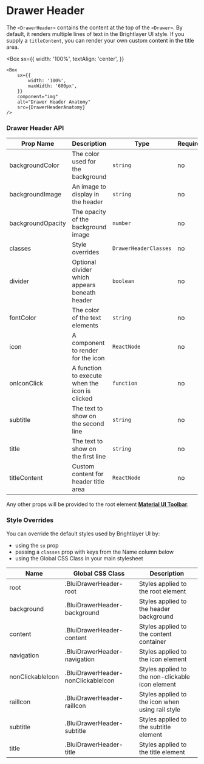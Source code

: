 
# Drawer Header

The `<DrawerHeader>` contains the content at the top of the `<Drawer>`. By default, it renders multiple lines of text in the Brightlayer UI style. If you supply a `titleContent`, you can render your own custom content in the title area.

<Box
    sx={{
        width: '100%',
        textAlign: 'center',
    }}
>
    <Box
        sx={{
            width: '100%',
            maxWidth: '600px',
        }}
        component="img"
        alt="Drawer Header Anatomy"
        src={DrawerHeaderAnatomy}
    />
</Box>

### Drawer Header API

<Box>

| Prop Name         | Description                                    | Type                  | Required | Default                           |
| ----------------- | ---------------------------------------------- | --------------------- | -------- | --------------------------------- |
| backgroundColor   | The color used for the background              | `string`              | no       | `theme.vars.palette.primary.main` |
| backgroundImage   | An image to display in the header              | `string`              | no       |                                   |
| backgroundOpacity | The opacity of the background image            | `number`              | no       | `0.3`                             |
| classes           | Style overrides                                | `DrawerHeaderClasses` | no       |                                   |
| divider           | Optional divider which appears beneath header  | `boolean`             | no       | `false`                           |
| fontColor         | The color of the text elements                 | `string`              | no       | dynamic based on background       |
| icon              | A component to render for the icon             | `ReactNode`           | no       |                                   |
| onIconClick       | A function to execute when the icon is clicked | `function`            | no       | `() => {}`                        |
| subtitle          | The text to show on the second line            | `string`              | no       |                                   |
| title             | The text to show on the first line             | `string`              | no       |                                   |
| titleContent      | Custom content for header title area           | `ReactNode`           | no       |                                   |

</Box>

Any other props will be provided to the root element [**Material UI Toolbar**](https://mui.com/material-ui/api/toolbar/).

### Style Overrides

You can override the default styles used by Brightlayer UI by:

- using the `sx` prop
- passing a `classes` prop with keys from the Name column below
- using the Global CSS Class in your main stylesheet

<ForMoreDetailsOnStylingOptions />

<Box>

| Name             | Global CSS Class                   | Description                                      |
| ---------------- | ---------------------------------- | ------------------------------------------------ |
| root             | .BluiDrawerHeader-root             | Styles applied to the root element               |
| background       | .BluiDrawerHeader-background       | Styles applied to the header background          |
| content          | .BluiDrawerHeader-content          | Styles applied to the content container          |
| navigation       | .BluiDrawerHeader-navigation       | Styles applied to the icon element               |
| nonClickableIcon | .BluiDrawerHeader-nonClickableIcon | Styles applied to the non-clickable icon element |
| railIcon         | .BluiDrawerHeader-railIcon         | Styles applied to the icon when using rail style |
| subtitle         | .BluiDrawerHeader-subtitle         | Styles applied to the subtitle element           |
| title            | .BluiDrawerHeader-title            | Styles applied to the title element              |

</Box>
